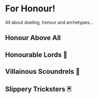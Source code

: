 # For Honour!

All about dueling, honour and archetypes...


## Honour Above All



## Honourable Lords 👑



## Villainous Scoundrels 👺



## Slippery Tricksters 🃏

